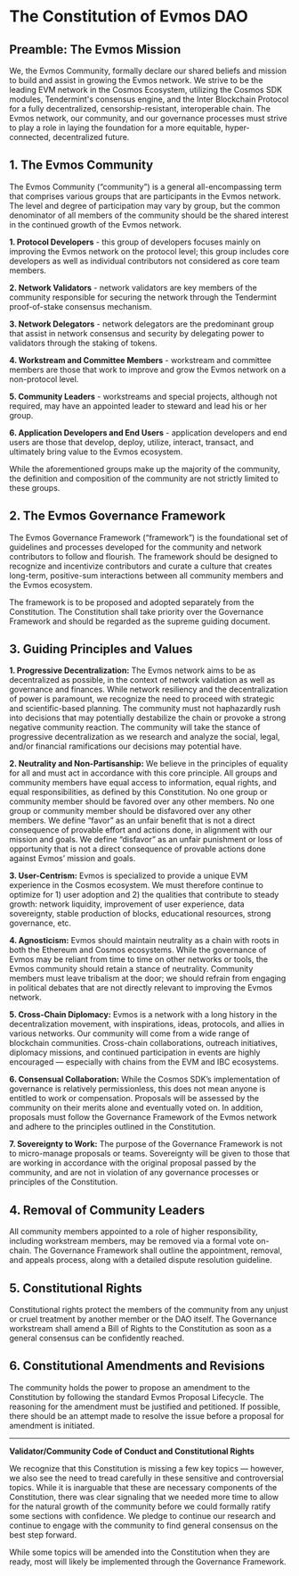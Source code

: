 # The Constitution of Evmos DAO

## Preamble: The Evmos Mission

We, the Evmos Community, formally declare our shared beliefs and mission to build and assist in growing the Evmos network. We strive to be the leading EVM network in the Cosmos Ecosystem, utilizing the Cosmos SDK modules, Tendermint's consensus engine, and the Inter Blockchain Protocol for a fully decentralized, censorship-resistant, interoperable chain. The Evmos network, our community, and our governance processes must strive to play a role in laying the foundation for a more equitable, hyper-connected, decentralized future.

## 1. The Evmos Community

The Evmos Community (“community”) is a general all-encompassing term that comprises various groups that are participants in the Evmos network. The level and degree of participation may vary by group, but the common denominator of all members of the community should be the shared interest in the continued growth of the Evmos network.  

**1. Protocol Developers** - this group of developers focuses mainly on improving the Evmos network on the protocol level; this group includes core developers as well as individual contributors not considered as core team members.

**2. Network Validators** - network validators are key members of the community responsible for securing the network through the Tendermint proof-of-stake consensus mechanism. 

**3. Network Delegators** - network delegators are the predominant group that assist in network consensus and security by delegating power to validators through the staking of tokens.

**4. Workstream and Committee Members** - workstream and committee members are those that work to improve and grow the Evmos network on a non-protocol level. 

**5. Community Leaders** - workstreams and special projects, although not required, may have an appointed leader to steward and lead his or her group.

**6. Application Developers and End Users** - application developers and end users are those that develop, deploy, utilize, interact, transact, and ultimately bring value to the Evmos ecosystem.  

While the aforementioned groups make up the majority of the community, the definition and composition of the community are not strictly limited to these groups.

## 2. The Evmos Governance Framework

The Evmos Governance Framework (“framework”) is the foundational set of guidelines and processes developed for the community and network contributors to follow and flourish. The framework should be designed to recognize and incentivize contributors and curate a culture that creates long-term, positive-sum interactions between all community members and the Evmos ecosystem.

The framework is to be proposed and adopted separately from the Constitution. The Constitution shall take priority over the Governance Framework and should be regarded as the supreme guiding document. 

## 3. Guiding Principles and Values

**1. Progressive Decentralization:** The Evmos network aims to be as decentralized as possible, in the context of network validation as well as governance and finances. While network resiliency and the decentralization of power is paramount, we recognize the need to proceed with strategic and scientific-based planning. The community must not haphazardly rush into decisions that may potentially destabilize the chain or provoke a strong negative community reaction. The community will take the stance of progressive decentralization as we research and analyze the social, legal, and/or financial ramifications our decisions may potential have. 

**2. Neutrality and Non-Partisanship:** We believe in the principles of equality for all and must act in accordance with this core principle. All groups and community members have equal access to information, equal rights, and equal responsibilities, as defined by this Constitution. No one group or community member should be favored over any other members. No one group or community member should be disfavored over any other members. We define “favor” as an unfair benefit that is not a direct consequence of provable effort and actions done, in alignment with our mission and goals. We define “disfavor” as an unfair punishment or loss of opportunity that is not a direct consequence of provable actions done against Evmos’ mission and goals.

**3. User-Centrism:** Evmos is specialized to provide a unique EVM experience in the Cosmos ecosystem. We must therefore continue to optimize for 1) user adoption and 2) the qualities that contribute to steady growth: network liquidity, improvement of user experience, data sovereignty, stable production of blocks, educational resources, strong governance, etc.

**4. Agnosticism:** Evmos should maintain neutrality as a chain with roots in both the Ethereum and Cosmos ecosystems. While the governance of Evmos may be reliant from time to time on other networks or tools, the Evmos community should retain a stance of neutrality. Community members must leave tribalism at the door; we should refrain from engaging in political debates that are not directly relevant to improving the Evmos network.

**5. Cross-Chain Diplomacy:** Evmos is a network with a long history in the decentralization movement, with inspirations, ideas, protocols, and allies in various networks. Our community will come from a wide range of blockchain communities. Cross-chain collaborations, outreach initiatives, diplomacy missions, and continued participation in events are highly encouraged — especially with chains from the EVM and IBC ecosystems. 

**6. Consensual Collaboration:** While the Cosmos SDK’s implementation of governance is relatively permissionless, this does not mean anyone is entitled to work or compensation. Proposals will be assessed by the community on their merits alone and eventually voted on. In addition, proposals must follow the Governance Framework of the Evmos network and adhere to the principles outlined in the Constitution.

**7. Sovereignty to Work:** The purpose of the Governance Framework is not to micro-manage proposals or teams. Sovereignty will be given to those that are working in accordance with the original proposal passed by the community, and are not in violation of any governance processes or principles of the Constitution. 

## 4. Removal of Community Leaders

All community members appointed to a role of higher responsibility, including workstream members, may be removed via a formal vote on-chain. The Governance Framework shall outline the appointment, removal, and appeals process, along with a detailed dispute resolution guideline.

## 5. Constitutional Rights

Constitutional rights protect the members of the community from any unjust or cruel treatment by another member or the DAO itself. The Governance workstream shall amend a Bill of Rights to the Constitution as soon as a general consensus can be confidently reached.

## 6. Constitutional Amendments and Revisions

The community holds the power to propose an amendment to the Constitution by following the standard Evmos Proposal Lifecycle. The reasoning for the amendment must be justified and petitioned. If possible, there should be an attempt made to resolve the issue before a proposal for amendment is initiated.

---

**Validator/Community Code of Conduct and Constitutional Rights**

We recognize that this Constitution is missing a few key topics — however, we also see the need to tread carefully in these sensitive and controversial topics. While it is inarguable that these are necessary components of the Constitution, there was clear signaling that we needed more time to allow for the natural growth of the community before we could formally ratify some sections with confidence. We pledge to continue our research and continue to engage with the community to find general consensus on the best step forward. 

While some topics will be amended into the Constitution when they are ready, most will likely be implemented through the Governance Framework.